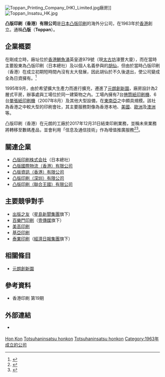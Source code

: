 {{Otheruses|凸版印刷|subject=香港印刷企業“'''凸版印刷'''”|other=印刷方式}}

{{Infobox Company 
| company_name = 凸版印刷（香港）有限公司
| company_name_en = Toppan Printing Company, (HK) Limited
| company_logo = [[File:Toppan_HK_Logo.gif|File:Toppan_HK_Logo.gif]]
| company_type = [[有限公司|有限公司]]
| company_slogan = 
| market_information = 未上市
| foundation = 1963年
| location = {{HK}}[[元朗創新園|元朗創新園]][[福宏街|福宏街]]一號<br />凸版印刷中心
| zip_code = 
| key_people = 脇田誠（社長）<br />
| industry = [[:Category:印刷業|印刷]]
| products = 定期刊物、小冊子及書籍
| capital = 
| revenue = 
| operating_income = 
| profit = 
| num_employees = 200名（2017年現在）
| accounting_period = 
| parent = 
| subsid = 
| homepage = [http://www.toppan.com.hk/ www.toppan.com.hk/]
| footnotes = 
| width = 350px
}}
{{japanese|japanese=凸版印刷|kana=とっぱんいんさつ|romaji=Toppan Insatsu}}
[[File:Toppan_Printing_Company_(HK)_Limited.jpg|thumb]]廠房]]
[[File:Toppan_Insatsu_HK.jpg|thumb]]

'''凸版印刷（香港）有限公司'''是[[日本|日本]][[凸版印刷_(公司)|凸版印刷]]的海外分公司，在1963年於[[香港|香港]]創立。通稱'''凸版'''（'''Toppan'''）。

== 企業概要 ==
在剛成立時，廠址位於[[香港|香港]][[鰂魚涌|鰂魚涌]]英皇道979號（現[[太古坊|太古坊]]濠豐大廈），而在當時主要股東為凸版印刷（日本總社）及以個人名義參與的[[胡仙|胡仙]]，但由於當時凸版印刷（香港）在成立初期短時間內沒有太大發展，因此胡仙於不久後退出，使公司變成全為日資擁有。<ref>{{Cite web |url = https://web.archive.org/web/20070928060842/http://www.gaahk.org.hk/articles/181/cbs01901.htm |title = 凸版印刷（香港）有限公司－重人才重品質|author = 謝茜嘉 |date = 1999-1 |publisher = 香港印藝學會 |language = zh-hk }}</ref>

1995年9月，由於希望擴大生產力而進行擴充，遷進了[[元朗創新園|元朗創新園]]，廠房設計為2層式平房，辦事處與工場位於同一建築物之內。工場內擁有7台[[捲筒紙印刷機|捲筒紙印刷機]]、6台[[單張紙印刷機|單張紙印刷機]]（2007年8月）及其他大型設備，在[[東南亞|東南亞]]之中頗具規模。該社為香港之中較大型的印刷會社，其主要服務對像為香港本地、[[美國|美國]]、[[歐洲|歐洲]]及[[澳洲|澳洲]]等。

凸版印刷（香港）在元朗的工廠於2017年12月31日結束印刷業務，並稱未來業務將轉移至數碼產品，並會利用「信息及通信技術」作為增值推廣服務<ref>{{cite news |language = zh |url = https://topick.hket.com/article/1936608/54%E5%B9%B4%E5%8D%B0%E5%88%B7%E6%AD%B7%E5%8F%B2%E7%B5%82%E7%B5%90%E3%80%80%E5%87%B8%E7%89%88%E5%8D%B0%E5%88%B7%E5%B9%B4%E5%BA%95%E7%B5%90%E6%9D%9F%E5%BB%A0%E6%88%BF%E6%A5%AD%E5%8B%99 |title = 54年印刷歷史終結　凸版印刷年底結束廠房業務 |publisher = TOPick - 香港經濟日報hket.com |date = 2017-10-31 |accessdate = 2019-05-15 |archive-date = 2019-05-15 |archive-url = https://web.archive.org/web/20190515033041/https://topick.hket.com/article/1936608/54%E5%B9%B4%E5%8D%B0%E5%88%B7%E6%AD%B7%E5%8F%B2%E7%B5%82%E7%B5%90%E3%80%80%E5%87%B8%E7%89%88%E5%8D%B0%E5%88%B7%E5%B9%B4%E5%BA%95%E7%B5%90%E6%9D%9F%E5%BB%A0%E6%88%BF%E6%A5%AD%E5%8B%99 |dead-url = no }}</ref><ref>{{cite news |language = zh |url = https://hk.on.cc/hk/bkn/cnt/news/20171103/bkn-20171103003032051-1103_00822_001.html |title = 見證印刷興衰50年廠房結業　200員工受影響 |publisher = 東網 |date =2017-11-03|accessdate = 2019-05-15 |archive-date = 2019-05-15 |archive-url = https://web.archive.org/web/20190515033018/https://hk.on.cc/hk/bkn/cnt/news/20171103/bkn-20171103003032051-1103_00822_001.html |dead-url = no }}</ref>。

== 關連企業 ==
* [[凸版印刷_(公司)|凸版印刷株式会社]]（日本總社）
* [[凸版國際物流_(香港)|凸版國際物流（香港）有限公司]]
* [[凸版資訊_(香港)|凸版資訊（香港）有限公司]]
* [[凸版印刷_(深圳)|凸版印刷（深圳）有限公司]]
* [[凸版印刷_(聯合王國)|凸版印刷（聯合王國）有限公司]]

==主要競爭對手==
* [[出版之友|出版之友]]（[[星島新聞集團|星島新聞集團]]旗下）
* [[百樂門印刷|百樂門印刷]]（[[壹傳媒|壹傳媒]]旗下）
* [[美高印刷|美高印刷]]
* [[基亞印刷|基亞印刷]]
* [[泰業印刷|泰業印刷]]（[[經濟日報集團|經濟日報集團]]旗下）

== 相關條目 ==
* [[元朗創新園|元朗創新園]]

== 參考資料 ==
{{reflist}}
*香港印刷 第19期 {{zh-hk}}

== 外部連結 ==
*{{lang|ja|[http://www.toppan.co.jp/ 凸版印刷株式会社]}} {{ja}}

[[Category:凸版印刷|Hon Kon]]
[[Category:香港印刷業|Totsuhaninsatsu honkon]]
[[Category:香港製造公司|Totsuhaninsatsu honkon]]
[[Category:1963年成立的公司|Category:1963年成立的公司]]